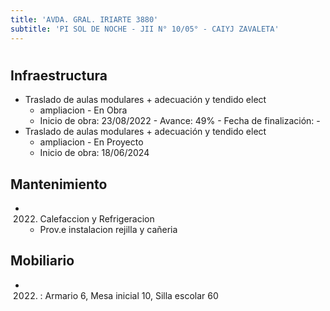 ```yaml
---
title: 'AVDA. GRAL. IRIARTE 3880'
subtitle: 'PI SOL DE NOCHE - JII N° 10/05° - CAIYJ ZAVALETA'
---
```


#
## Infraestructura

* Traslado de aulas modulares + adecuación y tendido elect 
    + ampliacion - En Obra 
    + Inicio de obra: 23/08/2022 - Avance: 49% - Fecha de finalización: - 


* Traslado de aulas modulares + adecuación y tendido elect 
    + ampliacion - En Proyecto 
    + Inicio de obra: 18/06/2024 






## Mantenimiento

*  (2022) Calefaccion y Refrigeracion 
    + Prov.e instalacion rejilla y cañeria





## Mobiliario

*  (2022) : Armario 6, Mesa inicial 10, Silla escolar 60 




